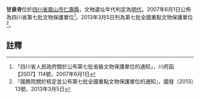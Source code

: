 {{msg:四川省文物保護單位
|名稱 = 甘泉寺
|編號 = 119
|圖片 = 
|級別 = S7
|分類 = 
|時代 = [[明代|明代]]
|地点 = [[四川省|四川省]][[眉山市|眉山市]][[仁壽縣|仁壽縣]]
|坐標 =
|登錄 = 2007年6月1日
}}
{{msg:四川省文物保護單位
|名稱 = 仁壽甘泉寺
|編號 = 1315
|圖片 = 甘泉寺照片.JPG
|級別 = 107
|分類 = 
|時代 = 明至清
|地点 = [[四川省|四川省]][[眉山市|眉山市]][[仁壽縣|仁壽縣]]
|坐標 =
|登錄 = 2013年3月5日
}}
'''甘泉寺'''位於[[四川省|四川省]][[眉山市|眉山市]][[仁壽縣|仁壽縣]]，文物遺址年代判定為[[明代|明代]]。2007年6月1日公佈為四川省第七批文物保護單位<ref>「四川省人民政府關於公布第七批省級文物保護單位的通知」，川府函【2007】114號，2007年6月1日</ref>。2013年3月5日列為第七批全國重點文物保護單位<ref>『國務院關於核定並公布第七批全國重點文物保護單位的通知』，國發〔2013〕13號，2013年3月5日</ref>。
==註釋==
{{reflist}}
{{文物保護單位小作品}}
{{四川全國重點文物保護單位}}